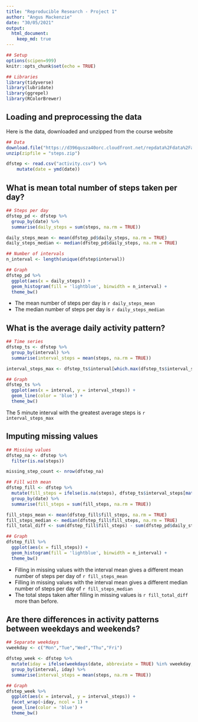 ---
title: "Reproducible Research - Project 1"
author: "Angus Mackenzie"
date: "30/05/2021"
output: 
  html_document:
    keep_md: true
---

```{r setup, include=TRUE}
## Setup
options(scipen=999)
knitr::opts_chunk$set(echo = TRUE)

## Libraries
library(tidyverse)
library(lubridate)
library(ggrepel)
library(RColorBrewer)

```

## Loading and preprocessing the data

Here is the data, downloaded and unzipped from the course website

```{r}

## Data
download.file("https://d396qusza40orc.cloudfront.net/repdata%2Fdata%2Factivity.zip", "steps.zip")
unzip(zipfile = "steps.zip")

dfstep <- read.csv("activity.csv") %>%
    mutate(date = ymd(date))

```

## What is mean total number of steps taken per day?

```{r,dpi=500,fig.height=3,fig.width=7,fig.align='center'}

## Steps per day
dfstep_pd <- dfstep %>%
  group_by(date) %>%
  summarise(daily_steps = sum(steps, na.rm = TRUE))

daily_steps_mean <- mean(dfstep_pd$daily_steps, na.rm = TRUE)
daily_steps_median <- median(dfstep_pd$daily_steps, na.rm = TRUE)

## Number of intervals
n_interval <- length(unique(dfstep$interval))

## Graph
dfstep_pd %>%
  ggplot(aes(x = daily_steps)) +
  geom_histogram(fill = 'lightblue', binwidth = n_interval) +
  theme_bw()


```

* The mean number of steps per day is `r daily_steps_mean`
* The median number of steps per day is `r daily_steps_median`

## What is the average daily activity pattern?
```{r,dpi=500,fig.height=3,fig.width=7,fig.align='center'}

## Time series
dfstep_ts <- dfstep %>%
  group_by(interval) %>%
  summarise(interval_steps = mean(steps, na.rm = TRUE))

interval_steps_max <- dfstep_ts$interval[which.max(dfstep_ts$interval_steps)]

## Graph
dfstep_ts %>% 
  ggplot(aes(x = interval, y = interval_steps)) +
  geom_line(color = 'blue') +
  theme_bw()


```

The 5 minute interval with the greatest average steps is `r interval_steps_max`

## Imputing missing values
```{r,dpi=500,fig.height=3,fig.width=7,fig.align='center'}

## Missing values
dfstep_na <- dfstep %>%
  filter(is.na(steps))

missing_step_count <- nrow(dfstep_na)

## Fill with mean
dfstep_fill <- dfstep %>%
  mutate(fill_steps = ifelse(is.na(steps), dfstep_ts$interval_steps[match(dfstep_ts$interval, interval)], steps)) %>%
  group_by(date) %>%
  summarise(fill_steps = sum(fill_steps, na.rm = TRUE))

fill_steps_mean <- mean(dfstep_fill$fill_steps, na.rm = TRUE)
fill_steps_median <- median(dfstep_fill$fill_steps, na.rm = TRUE)
fill_total_diff <- sum(dfstep_fill$fill_steps) - sum(dfstep_pd$daily_steps)

## Graph
dfstep_fill %>%
  ggplot(aes(x = fill_steps)) +
  geom_histogram(fill = 'lightblue', binwidth = n_interval) +
  theme_bw()
```

* Filling in missing values with the interval mean gives a different mean number of steps per day of `r fill_steps_mean`
* Filling in missing values with the interval mean gives a different median number of steps per day of `r fill_steps_median`
* The total steps taken after filling in missing values is `r fill_total_diff` more than before.

## Are there differences in activity patterns between weekdays and weekends?

```{r,dpi=500,fig.height=5,fig.width=7,fig.align='center'}

## Separate weekdays
vweekday <- c("Mon","Tue","Wed","Thu","Fri")

dfstep_week <- dfstep %>%
  mutate(iday = ifelse(weekdays(date, abbreviate = TRUE) %in% vweekday, "Weekday", "Weekend")) %>%
  group_by(interval, iday) %>%
  summarise(interval_steps = mean(steps, na.rm = TRUE))

## Graph
dfstep_week %>% 
  ggplot(aes(x = interval, y = interval_steps)) +
  facet_wrap(~iday, ncol = 1) +
  geom_line(color = 'blue') +
  theme_bw()
```

